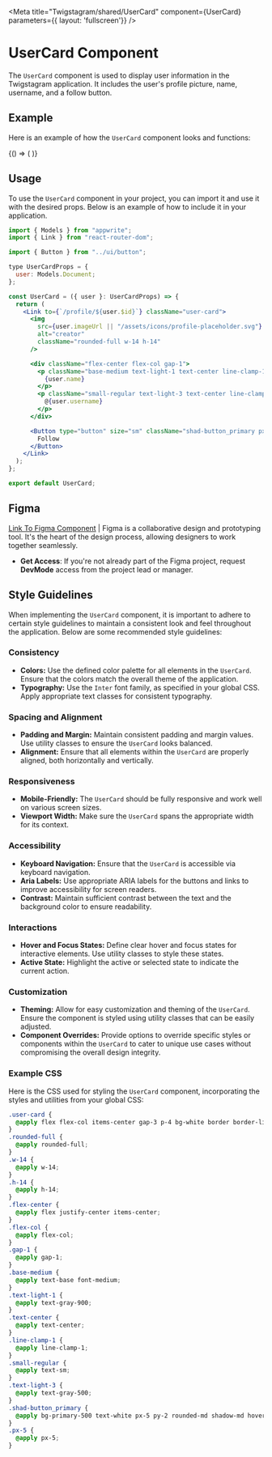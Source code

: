 
<Meta 
  title="Twigstagram/shared/UserCard" 
  component={UserCard} 
  parameters={{ layout: 'fullscreen'}}
/>

# UserCard Component

The `UserCard` component is used to display user information in the Twigstagram application. It includes the user's profile picture, name, username, and a follow button.

## Example

Here is an example of how the `UserCard` component looks and functions:

<Canvas>
  <Story name="Default">
    {() => (
      <QueryClientProvider client={new QueryClient()}>
        <MemoryRouter>
          <UserCard 
            user={{
              $id: 'user_id',
              imageUrl: '/assets/icons/profile-placeholder.svg', // Example profile image URL
              name: 'John Doe',
              username: 'johndoe',
            }} 
          />
        </MemoryRouter>
      </QueryClientProvider>
    )}
  </Story>
</Canvas>

## Usage

To use the `UserCard` component in your project, you can import it and use it with the desired props. Below is an example of how to include it in your application.

```jsx
import { Models } from "appwrite";
import { Link } from "react-router-dom";

import { Button } from "../ui/button";

type UserCardProps = {
  user: Models.Document;
};

const UserCard = ({ user }: UserCardProps) => {
  return (
    <Link to={`/profile/${user.$id}`} className="user-card">
      <img
        src={user.imageUrl || "/assets/icons/profile-placeholder.svg"}
        alt="creator"
        className="rounded-full w-14 h-14"
      />

      <div className="flex-center flex-col gap-1">
        <p className="base-medium text-light-1 text-center line-clamp-1">
          {user.name}
        </p>
        <p className="small-regular text-light-3 text-center line-clamp-1">
          @{user.username}
        </p>
      </div>

      <Button type="button" size="sm" className="shad-button_primary px-5">
        Follow
      </Button>
    </Link>
  );
};

export default UserCard;
```

## Figma

[Link To Figma Component](https://www.figma.com/) | Figma is a collaborative design and prototyping tool. It's the heart of the design process, allowing designers to work together seamlessly.

- **Get Access**: If you're not already part of the Figma project, request **DevMode** access from the project lead or manager.

## Style Guidelines

When implementing the `UserCard` component, it is important to adhere to certain style guidelines to maintain a consistent look and feel throughout the application. Below are some recommended style guidelines:

### Consistency

- **Colors:** Use the defined color palette for all elements in the `UserCard`. Ensure that the colors match the overall theme of the application.
- **Typography:** Use the `Inter` font family, as specified in your global CSS. Apply appropriate text classes for consistent typography.

### Spacing and Alignment

- **Padding and Margin:** Maintain consistent padding and margin values. Use utility classes to ensure the `UserCard` looks balanced.
- **Alignment:** Ensure that all elements within the `UserCard` are properly aligned, both horizontally and vertically.

### Responsiveness

- **Mobile-Friendly:** The `UserCard` should be fully responsive and work well on various screen sizes.
- **Viewport Width:** Make sure the `UserCard` spans the appropriate width for its context.

### Accessibility

- **Keyboard Navigation:** Ensure that the `UserCard` is accessible via keyboard navigation.
- **Aria Labels:** Use appropriate ARIA labels for the buttons and links to improve accessibility for screen readers.
- **Contrast:** Maintain sufficient contrast between the text and the background color to ensure readability.

### Interactions

- **Hover and Focus States:** Define clear hover and focus states for interactive elements. Use utility classes to style these states.
- **Active State:** Highlight the active or selected state to indicate the current action.

### Customization

- **Theming:** Allow for easy customization and theming of the `UserCard`. Ensure the component is styled using utility classes that can be easily adjusted.
- **Component Overrides:** Provide options to override specific styles or components within the `UserCard` to cater to unique use cases without compromising the overall design integrity.

### Example CSS

Here is the CSS used for styling the `UserCard` component, incorporating the styles and utilities from your global CSS:

```css
.user-card {
  @apply flex flex-col items-center gap-3 p-4 bg-white border border-light-3 rounded-lg shadow-md;
}
.rounded-full {
  @apply rounded-full;
}
.w-14 {
  @apply w-14;
}
.h-14 {
  @apply h-14;
}
.flex-center {
  @apply flex justify-center items-center;
}
.flex-col {
  @apply flex-col;
}
.gap-1 {
  @apply gap-1;
}
.base-medium {
  @apply text-base font-medium;
}
.text-light-1 {
  @apply text-gray-900;
}
.text-center {
  @apply text-center;
}
.line-clamp-1 {
  @apply line-clamp-1;
}
.small-regular {
  @apply text-sm;
}
.text-light-3 {
  @apply text-gray-500;
}
.shad-button_primary {
  @apply bg-primary-500 text-white px-5 py-2 rounded-md shadow-md hover:bg-primary-600;
}
.px-5 {
  @apply px-5;
}
```